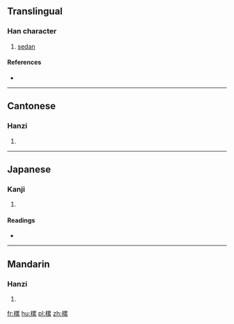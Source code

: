 ==Translingual==

===Han character===
{{Han char|rn=75|rad=木|as=11|sn=15|four=46993|canj=DWVF}}

# [[sedan]]

====References====
* {{Han ref|kx=0549.260|dkj=15425|dj=0937.200|hdz=21280.010|uh=6A0F|ud=27151|bh=E5EA|bd=58858}}

----

==Cantonese==

===Hanzi===
{{yue-hanzi|jyut=|y=lai5}}

# {{defn|lang=yue|sort=木11}}

----

==Japanese==

===Kanji===
{{ja-kanji|grade=|rs=木11}}

# {{defn|lang=ja|sort=木11}}

====Readings====
* {{ja-readings|on=[[るい]] (rui), [[る]] (ru)|kun=[[はち]] (hachi)}}

----

==Mandarin==

===Hanzi===
{{cmn-hanzi|pin=[[lěi]] ([[lei3]])|wg=lei<sup>3</sup>}}

# {{defn|lang=cmn|sort=木11}}

[[fr:樏]]
[[hu:樏]]
[[pl:樏]]
[[zh:樏]]